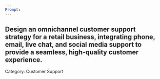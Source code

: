 ```yaml
---
Prompt:
---
```

Design an omnichannel customer support strategy for a retail business, integrating phone, email, live chat, and social media support to provide a seamless, high-quality customer experience.
---
Category: Customer Support
